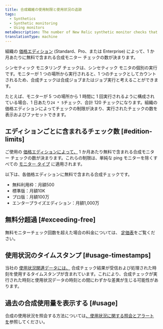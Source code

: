 ```yaml
---
title: 合成繊維の使用制限と使用状況の追跡
tags:
  - Synthetics
  - Synthetic monitoring
  - Using monitors
metaDescription: The number of New Relic synthetic monitor checks that are included per month with each pricing edition.
translationType: machine
---
```


組織の [価格エディション](/docs/accounts/accounts-billing/new-relic-one-pricing-billing/new-relic-one-pricing-billing/#editions) (Standard、Pro、または Enterprise) によって、1 か月あたりに無料で含まれる合成モニター チェックの数が決まります。

シンセティック モニタリング チェックは、シンセティック モニタの個別の実行です。モニターが 1 つの場所から実行されると、1 つのチェックとしてカウントされるため、合成チェックは合成ジョブまたはジョブ実行と考えることができます。

たとえば、モニターが 5 つの場所から 1 時間に 1 回実行されるように構成されている場合、1 日あたり`24 * 5`チェック、合計 120 チェックになります。組織の価格エディションによってチェックの制限が決まり、実行されたチェックの数を表示およびファセットできます。

## エディションごとに含まれるチェック数 [#edition-limits]

ご使用の [価格エディションによって、](/docs/accounts/accounts-billing/new-relic-one-pricing-billing/new-relic-one-pricing-billing/#editions) 1 か月あたり無料で含まれる合成モニター チェックの数が決まります。これらの制限は、単純な ping モニターを除くすべての [モニター タイプ](/docs/synthetics/synthetic-monitoring/getting-started/types-synthetic-monitors) に適用されます。

以下は、各価格エディションに無料で含まれる合成チェックです。

* 無料利用枠：月額500
* 標準版：月額10K
* プロ版：月額100万
* エンタープライズエディション：月額1,000万

## 無料分超過 [#exceeding-free]

無料モニターチェック回数を超えた場合の料金については、 [定価表](/docs/licenses/license-information/usage-plans/new-relic-one-usage-plan-descriptions#list-price)をご覧ください。

## 使用状況のタイムスタンプ [#usage-timestamps]

当社の [使用状況関連データには、](/docs/accounts/accounts-billing/new-relic-one-pricing-billing/usage-queries-alerts) 合成チェック結果が受信および処理された時刻を使用するタイムスタンプが含まれています。これにより、合成チェックが実行された時刻と使用状況データの時刻との間にわずかな差異が生じる可能性があります。

## 過去の合成使用量を表示する [#usage]

合成の使用状況を照会する方法については[、使用状況に関する照会とアラート を](/docs/accounts/accounts-billing/new-relic-one-pricing-billing/usage-queries-alerts/#synthetics-usage)参照してください。